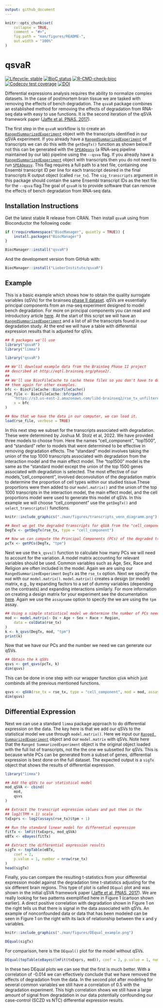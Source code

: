 ```yaml
---
output: github_document
---
```


<!-- README.md is generated from README.Rmd. Please edit that file -->

```r
knitr::opts_chunk$set(
    collapse = TRUE,
    comment = "#>",
    fig.path = "man/figures/README-",
    out.width = "100%"
)
```

# qsvaR

<!-- badges: start -->
[![Lifecycle: stable](https://img.shields.io/badge/lifecycle-stable-brightgreen.svg)](https://lifecycle.r-lib.org/articles/stages.html#stable)
[![BioC status](http://www.bioconductor.org/shields/build/release/bioc/qsvaR.svg)](https://bioconductor.org/checkResults/release/bioc-LATEST/qsvaR)
[![R-CMD-check-bioc](https://github.com/LieberInstitute/qsvaR/workflows/R-CMD-check-bioc/badge.svg)](https://github.com/LieberInstitute/qsvaR/actions)
[![Codecov test coverage](https://codecov.io/gh/LieberInstitute/qsvaR/branch/main/graph/badge.svg)](https://app.codecov.io/gh/LieberInstitute/qsvaR?branch=main)
[![DOI](https://zenodo.org/badge/421556636.svg)](https://zenodo.org/badge/latestdoi/421556636)
<!-- badges: end -->

Differential expressions analysis requires the ability to normalize complex datasets. In the case of postmortem brain tissue we are tasked with removing the effects of bench degradation. The `qsvaR` package combines an established method for removing the effects of degradation from RNA-seq data with easy to use functions. It is the second iteration of the qSVA framework paper ([Jaffe et al, PNAS, 2017](https://doi.org/10.1073/pnas.1617384114)).

The first step in the `qsvaR` workflow is to create an [`RangedSummarizedExperiment`](https://www.rdocumentation.org/packages/SummarizedExperiment/versions/1.2.3/topics/RangedSummarizedExperiment-class) object with the transcripts identified in our qSVA experiment. If you already have a [`RangedSummarizedExperiment`](https://www.rdocumentation.org/packages/SummarizedExperiment/versions/1.2.3/topics/RangedSummarizedExperiment-class) of transcripts we can do this with the `getDegTx()` function as shown below.If not this can be generated with the [`SPEAQeasy`](http://research.libd.org/SPEAQeasy/index.html) (a RNA-seq pipeline maintained by our lab) pipeline using the `--qsva` flag. If you already have a [`RangedSummarizedExperiment`](https://www.rdocumentation.org/packages/SummarizedExperiment/versions/1.2.3/topics/RangedSummarizedExperiment-class) object with transcripts then you do not need to run [`SPEAQeasy`](http://research.libd.org/SPEAQeasy/index.html). This flag requires a full path to a text file, containing one Ensembl transcript ID per line for each transcript desired in the final transcripts R output object (called `rse_tx`). The `sig_transcripts` argument in this package should contain the same Ensembl transcript IDs as the text file for the `--qsva` flag.The goal of `qsvaR` is to provide software that can remove the effects of bench degradation from RNA-seq data.

## Installation Instructions

Get the latest stable R release from CRAN. Then install `qsvaR` using from Bioconductor the following code:

```r
if (!requireNamespace("BiocManager", quietly = TRUE)) {
    install.packages("BiocManager")
}

BiocManager::install("qsvaR")
```

And the development version from GitHub with:

```r
BiocManager::install("LieberInstitute/qsvaR")
```


## Example

This is a basic example which shows how to obtain the quality surrogate variables (qSVs) for the brainseq [phase II dataset](http://eqtl.brainseq.org/phase2). qSVs are essentially principal components from an rna-seq experiment designed to model bench degradation. For more on principal components you can read and introductory article [here](https://towardsdatascience.com/tidying-up-with-pca-an-introduction-to-principal-components-analysis-f876599af383#:~:text=The%20goal%20of%20PCA%20is,eliminate%20ones%20that%20do%20not). At the start of this script we will have an [`RangedSummarizedExperiment`](https://www.rdocumentation.org/packages/SummarizedExperiment/versions/1.2.3/topics/RangedSummarizedExperiment-class) and a list of all the transcripts found in our degradation study. At the end we will have a table with differential expression results that is adjusted for qSVs.

```r
## R packages we'll use
library("qsvaR")
library("limma")
```


```r
library("qsvaR")

## We'll download example data from the BrainSeq Phase II project
## described at http://eqtl.brainseq.org/phase2/.
##
## We'll use BiocFileCache to cache these files so you don't have to download
## them again for other examples.
bfc <- BiocFileCache::BiocFileCache()
rse_file <- BiocFileCache::bfcrpath(
    "https://s3.us-east-2.amazonaws.com/libd-brainseq2/rse_tx_unfiltered.Rdata",
    x = bfc
)

## Now that we have the data in our computer, we can load it.
load(rse_file, verbose = TRUE)
```


In this next step we subset for the transcripts associated with degradation. These were determined by Joshua M. Stolz et al, 2022. We have provided three models to choose from. Here the names "cell_component", "top1500", and "standard" refer to models that were determined to be effective in removing degradation effects. The "standard" model involves taking the union of the top 1000 transcripts associated with degradation from the interaction model and the main effect model. The "top1500" model is the same as the "standard model except the union of the top 1500 genes associated with degradation is selected. The most effective of our models, "cell_component", involved deconvolution of the degradation matrix to determine the proportion of cell types within our studied tissue.These proportions were then added to our `model.matrix()` and the union of the top 1000 transcripts in the interaction model, the main effect model, and the cell proportions model were used to generate this model of qSVs. In this example we will choose "cell_component" use the `getDegTx()` and `select_transcripts()` functions.

```r
knitr::include_graphics("./man/figures/transcripts_venn_diagramm.png")
```



```r
## Next we get the degraded transcripts for qSVA from the "cell_component" model
DegTx <- getDegTx(rse_tx, type = "cell_component")

## Now we can compute the Principal Components (PCs) of the degraded transcripts
pcTx <- getPCs(DegTx, "tpm")
```
Next we use the `k_qsvs()` function to calculate how many PCs we will need to account for the variation. A model matrix accounting for relevant variables should be used. Common variables such as Age, Sex, Race and Religion are often included in the model. Again we are using our `RangedSummarizedExperiment` `DegTx` as the `rse_tx` option. Next we specify the `mod` with our `model.matrix()`. `model.matrix()` creates a design (or model) matrix, e.g., by expanding factors to a set of dummy variables (depending on the contrasts) and expanding interactions similarly. For more information on creating a design matrix for your experiment see the documentation [here](http://bioconductor.org/packages/release/workflows/vignettes/RNAseq123/inst/doc/designmatrices.html). Again we use the `assayname` option to specify the we are using the `tpm` assay.

```r
## Using a simple statistical model we determine the number of PCs needed (k)
mod <- model.matrix(~ Dx + Age + Sex + Race + Region,
    data = colData(rse_tx)
)
k <- k_qsvs(DegTx, mod, "tpm")
print(k)
```

Now that we have our PCs and the number we need we can generate our qSVs.

```r
## Obtain the k qSVs
qsvs <- get_qsvs(pcTx, k)
dim(qsvs)
```

This can be done in one step with our wrapper function `qSVA` which just combinds all the previous mentioned functions.

```r
qsvs <- qSVA(rse_tx = rse_tx, type = "cell_component", mod = mod, assayname = "tpm")
dim(qsvs)
```

## Differential Expression

Next we can use a standard `limma` package approach to do differential expression on the data. The key here is that we add our qSVs to the statistical model we use through `model.matrix()`. 
Here we input our [`Ranged SummarizedExperiment`](https://www.rdocumentation.org/packages/SummarizedExperiment/versions/1.2.3/topics/RangedSummarizedExperiment-class) object and our `model.matrix` with qSVs. Note here that the `Ranged SummarizedExperiment` object is the original object loaded with the full list of transcripts, not the the one we subsetted for qSVs. This is because while PCs can be generated from a subset of genes, differential expression is best done on the full dataset. The expected output is a `sigTx` object that shows the results of differential expression.

```r
library("limma")

## Add the qSVs to our statistical model
mod_qSVA <- cbind(
    mod,
    qsvs
)

## Extract the transcript expression values and put them in the
## log2(TPM + 1) scale
txExprs <- log2(assays(rse_tx)$tpm + 1)

## Run the standard linear model for differential expression
fitTx <- lmFit(txExprs, mod_qSVA)
eBTx <- eBayes(fitTx)

## Extract the differential expression results
sigTx <- topTable(eBTx,
    coef = 2,
    p.value = 1, number = nrow(rse_tx)
)
head(sigTx)
```

Finally, you can compare the resulting t-statistics from your differential expression model against the degradation time t-statistics adjusting for the six different brain regions. This type of plot is called `DEqual` plot and was shown in the initial qSVA framework paper ([Jaffe et al, PNAS, 2017](https://doi.org/10.1073/pnas.1617384114)). We are really looking for two patterns exemplified here in Figure 1 (cartoon shown earlier). A direct positive correlation with degradation shown in Figure 1 on the right tells us that there is signal in the data associated with qSVs. An example of nonconfounded data or data that has been modeled can be seen in Figure 1 on the right with its lack of relationship between the x and y variables.

```r
knitr::include_graphics("./man/figures/DEqual_example.png")
```

```r
DEqual(sigTx)
```

For comparison, here is the `DEqual()` plot for the model without qSVs.

```r
DEqual(topTable(eBayes(lmFit(txExprs, mod)), coef = 2, p.value = 1, number = nrow(rse_tx)))
```

In these two DEqual plots we can see that the first is much better. With a correlation of -0.014 we can effectively conclude that we have removed the effects of degradation from the data. In the second plot after modeling for several common variables we still have a correlation of 0.5 with the degradation experiment. This high correlation shows we still have a large amount of signal from degradation in our data potentially confounding our case-control (SCZD vs NTC) differential expression results.


